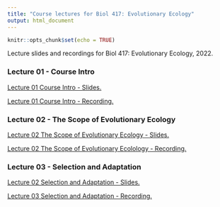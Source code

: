 ```yaml
---
title: "Course lectures for Biol 417: Evolutionary Ecology"
output: html_document
---
```

  
```r
knitr::opts_chunk$set(echo = TRUE)
```

Lecture slides and recordings for Biol 417: Evolutionary Ecology, 2022.

### Lecture 01 - Course Intro

<a href="Lectures/01_Course_Intro.pdf" target="_blank">Lecture 01 Course Intro - Slides.</a>

<a href="https://ubc.zoom.us/rec/share/zY1IScSPfAEpv6w8QYunsX5hXF9YY_mBx-YhSE3AB56YFZFG-enIXjjbzuH_YmnJ.HkLewg6Tvxj3SXNr?startTime=1641859303000" target="_blank">Lecture 01 Course Intro - Recording.</a>

### Lecture 02 - The Scope of Evolutionary Ecology

<a href="Lectures/02_Scope_of_Evol_Ecol.pdf" target="_blank">Lecture 02 The Scope of Evolutionary Ecology - Slides.</a>

<a href="https://ubc.zoom.us/rec/share/pq0NlI2zF3Bw2On2hk0R0jhkNoR9MEVjAtMe4FmCDTV8JEQagF7-D-Lu_mMkA2Q.nwC3sET1n64XNWUy?startTime=1642032048000" target="_blank">Lecture 02 The Scope of Evolutionary Ecolology - Recording.</a>


### Lecture 03 - Selection and Adaptation

<a href="Lectures/03_Selection_Adaptation.pdf" target="_blank">Lecture 02 Selection and Adaptation - Slides.</a>

<a href="https://ubc.zoom.us/rec/share/F-83OhehOF0quFpSLYq-LEzJMgmi_i-beicWOKIueet93U6cEWDZxz94PnZdru2q.EwBL8I1DSfz_dDy3?startTime=1642204919000" target="_blank">Lecture 03 Selection and Adaptation - Recording.</a>